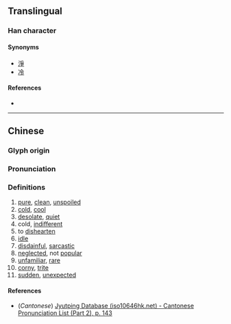 {{character info/new}}
==Translingual==

===Han character===
{{Han char|rn=85|rad=水|as=11|sn=14|four=34134|canj=EKKK|ids=⿰氵爽}}

====Synonyms====
*[[淨]]
*[[冷]]

====References====
* {{Han ref|kx=0648.010|dkj=18181|dj=1057.150|hdz=31720.070|uh=6F3A|ud=28474|bh=E2B4|bd=58036}}

----

==Chinese==
{{zh-forms}}

===Glyph origin===
{{Han etym}}

===Pronunciation===
{{zh-pron
|m=shuǎng
|c=song2
|mc=y
|oc=y
|ma=
|cat=a,v
}}

===Definitions===
{{zh-hanzi}}

# [[pure]], [[clean]], [[unspoiled]]
# [[cold]], [[cool]]
# [[desolate]], [[quiet]]
# cold, [[indifferent]]
# to [[dishearten]]
# [[idle]]
# [[disdainful]], [[sarcastic]]
# [[neglected]], not [[popular]]
# [[unfamiliar]], [[rare]]
# [[corny]], [[trite]]
# [[sudden]], [[unexpected]]

====References====
* (''Cantonese'') [http://www.iso10646hk.net/jp/document/download.jsp Jyutping Database (iso10646hk.net) - Cantonese Pronunciation List (Part 2), p. 143]